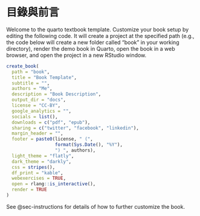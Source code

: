 # 目錄與前言 {.unnumbered}

Welcome to the quarto textbook template. Customize your book setup by editing the following code. It will create a project at the specified path (e.g., the code below will create a new folder called "book" in your working directory), render the demo book in Quarto, open the book in a web browser, and open the project in a new RStudio window. 

```r
create_book(
  path = "book",
  title = "Book Template",
  subtitle = "",
  authors = "Me",
  description = "Book Description",
  output_dir = "docs",
  license = "CC-BY",
  google_analytics = "",
  socials = list(),
  downloads = c("pdf", "epub"),
  sharing = c("twitter", "facebook", "linkedin"),
  margin_header = "",
  footer = paste0(license, " (",
                  format(Sys.Date(), "%Y"),
                  ") ", authors),
  light_theme = "flatly",
  dark_theme = "darkly",
  css = stripes(),
  df_print = "kable",
  webexercises = TRUE,
  open = rlang::is_interactive(),
  render = TRUE
)
```

See @sec-instructions for details of how to further customize the book.


